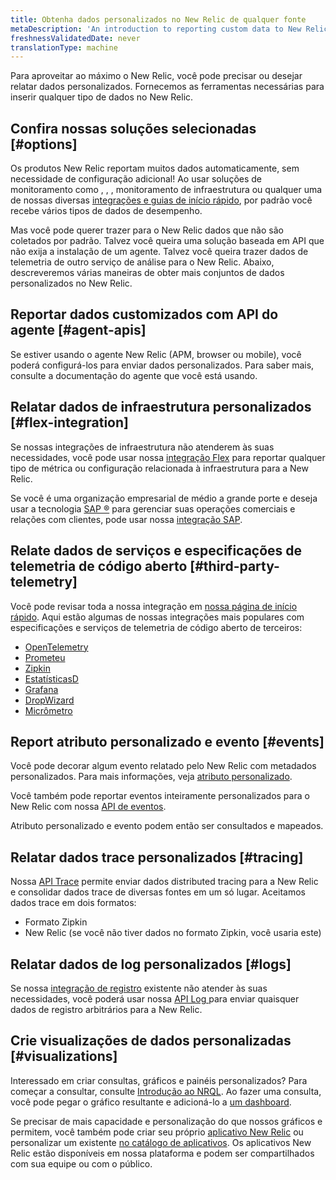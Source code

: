 ```yaml
---
title: Obtenha dados personalizados no New Relic de qualquer fonte
metaDescription: 'An introduction to reporting custom data to New Relic: why you''d want to do that, and how to start.'
freshnessValidatedDate: never
translationType: machine
---
```


Para aproveitar ao máximo o New Relic, você pode precisar ou desejar relatar dados personalizados. Fornecemos as ferramentas necessárias para inserir qualquer tipo de dados no New Relic.

## Confira nossas soluções selecionadas [#options]

Os produtos New Relic reportam muitos dados automaticamente, sem necessidade de configuração adicional! Ao usar soluções de monitoramento como <InlinePopover type="apm"/>, <InlinePopover type="browser"/>, <InlinePopover type="mobile"/>, monitoramento de infraestrutura ou qualquer uma de nossas diversas [integrações e guias de início rápido](https://newrelic.com/instant-observability), por padrão você recebe vários tipos de dados de desempenho.

Mas você pode querer trazer para o New Relic dados que não são coletados por padrão. Talvez você queira uma solução baseada em API que não exija a instalação de um agente. Talvez você queira trazer dados de telemetria de outro serviço de análise para o New Relic. Abaixo, descreveremos várias maneiras de obter mais conjuntos de dados personalizados no New Relic.

## Reportar dados customizados com API do agente [#agent-apis]

Se estiver usando o agente New Relic (APM, browser ou mobile), você poderá configurá-los para enviar dados personalizados. Para saber mais, consulte a documentação do agente que você está usando.

## Relatar dados de infraestrutura personalizados [#flex-integration]

Se nossas integrações de infraestrutura não atenderem às suas necessidades, você pode usar nossa [integração Flex](/docs/integrations/host-integrations/host-integrations-list/flex-integration-tool-build-your-own-integration) para reportar qualquer tipo de métrica ou configuração relacionada à infraestrutura para a New Relic.

Se você é uma organização empresarial de médio a grande porte e deseja usar a tecnologia [SAP ®](https://www.sap.com/) para gerenciar suas operações comerciais e relações com clientes, pode usar nossa [integração SAP](/docs/data-apis/custom-data/sap-integration).

## Relate dados de serviços e especificações de telemetria de código aberto [#third-party-telemetry]

Você pode revisar toda a nossa integração em [nossa página de início rápido](https://newrelic.com/instant-observability). Aqui estão algumas de nossas integrações mais populares com especificações e serviços de telemetria de código aberto de terceiros:

* [OpenTelemetry](/docs/more-integrations/open-source-telemetry-integrations/opentelemetry/introduction-opentelemetry-new-relic)
* [Prometeu](/docs/infrastructure/prometheus-integrations/get-started/send-prometheus-metric-data-new-relic)
* [Zipkin](/docs/distributed-tracing/trace-api/report-zipkin-format-traces-trace-api)
* [EstatísticasD](/docs/more-integrations/open-source-telemetry-integrations/statsd/statsd-monitoring-integration)
* [Grafana](/docs/more-integrations/grafana-integrations/get-started/grafana-support-prometheus-promql)
* [DropWizard](/docs/more-integrations/open-source-telemetry-integrations/dropwizard/dropwizard-reporter)
* [Micrômetro](/docs/more-integrations/open-source-telemetry-integrations/micrometer/micrometer-metrics-registry)

## Report atributo personalizado e evento [#events]

Você pode decorar algum evento relatado pelo New Relic com metadados personalizados. Para mais informações, veja [atributo personalizado](/docs/data-apis/custom-data/custom-events/collect-custom-attributes).

Você também pode reportar eventos inteiramente personalizados para o New Relic com nossa [API de eventos](/docs/data-apis/ingest-apis/event-api/introduction-event-api).

Atributo personalizado e evento podem então ser consultados e mapeados.

## Relatar dados trace personalizados [#tracing]

Nossa [API Trace](/docs/distributed-tracing/trace-api/introduction-trace-api) permite enviar dados distributed tracing para a New Relic e consolidar dados trace de diversas fontes em um só lugar. Aceitamos dados trace em dois formatos:

* Formato Zipkin
* New Relic (se você não tiver dados no formato Zipkin, você usaria este)

## Relatar dados de log personalizados [#logs]

Se nossa [integração de registro](/docs/logs/get-started/get-started-log-management) existente não atender às suas necessidades, você poderá usar nossa [API Log ](/docs/logs/log-api/introduction-log-api)para enviar quaisquer dados de registro arbitrários para a New Relic.

## Crie visualizações de dados personalizadas [#visualizations]

Interessado em criar consultas, gráficos e painéis personalizados? Para começar a consultar, consulte [Introdução ao NRQL](/docs/query-your-data/nrql-new-relic-query-language/get-started/introduction-nrql-new-relics-query-language). Ao fazer uma consulta, você pode pegar o gráfico resultante e adicioná-lo a [um dashboard](/docs/query-your-data/explore-query-data/dashboards/introduction-dashboards).

Se precisar de mais capacidade e personalização do que nossos gráficos e <InlinePopover type="dashboards"/>permitem, você também pode criar seu próprio [aplicativo New Relic](/docs/new-relic-one/use-new-relic-one/build-new-relic-one/new-relic-one-build-your-own-custom-new-relic-one-application) ou personalizar um existente [no catálogo de aplicativos](https://opensource.newrelic.com/nerdpacks). Os aplicativos New Relic estão disponíveis em nossa plataforma e podem ser compartilhados com sua equipe ou com o público.